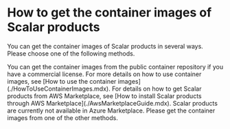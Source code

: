 # How to get the container images of Scalar products


You can get the container images of Scalar products in several ways. Please choose one of the following methods. 

<Tabs groupId="containers" queryString>
  <TabItem value="container-images" label="Container images" default>
    You can get the container images from the public container repository if you have a commercial license. For more details on how to use container images, see [How to use the container images](./HowToUseContainerImages.mdx).
  </TabItem>
  <TabItem value="aws-marketplace" label="AWS Marketplace">
    For details on how to get Scalar products from AWS Marketplace, see [How to install Scalar products through AWS Marketplace](./AwsMarketplaceGuide.mdx).
  </TabItem>
  <TabItem value="azure-marketplace" label="Azure Marketplace">
    Scalar products are currently not available in Azure Marketplace. Please get the container images from one of the other methods.
  </TabItem>
</Tabs>

